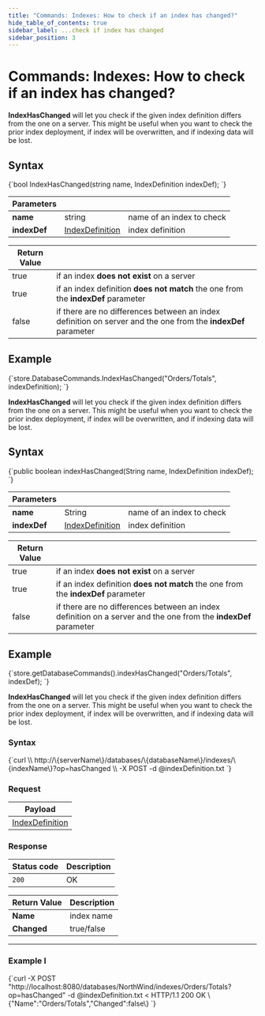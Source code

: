 ```yaml
---
title: "Commands: Indexes: How to check if an index has changed?"
hide_table_of_contents: true
sidebar_label: ...check if index has changed
sidebar_position: 3
---
```





# Commands: Indexes: How to check if an index has changed?
<LanguageSwitcher supportedLanguages={supportedLanguages} />
<LanguageContent language="csharp">


**IndexHasChanged** will let you check if the given index definition differs from the one on a server. This might be useful when you want to check the prior index deployment, if index will be overwritten, and if indexing data will be lost.

## Syntax

<TabItem value="index_has_changed_1" label="index_has_changed_1">
<CodeBlock language="csharp">
{`bool IndexHasChanged(string name, IndexDefinition indexDef);
`}
</CodeBlock>
</TabItem>

| Parameters | | |
| ------------- | ------------- | ----- |
| **name** | string | name of an index to check |
| **indexDef** | [IndexDefinition](../../../../glossary/index-definition.mdx) | index definition |

| Return Value | |
| ------------- | ----- |
| true | if an index **does not exist** on a server |
| true | if an index definition **does not match** the one from the **indexDef** parameter |
| false | if there are no differences between an index definition on server and the one from the **indexDef** parameter |

## Example

<TabItem value="index_has_changed_2" label="index_has_changed_2">
<CodeBlock language="csharp">
{`store.DatabaseCommands.IndexHasChanged("Orders/Totals", indexDefinition);
`}
</CodeBlock>
</TabItem>


</LanguageContent>
<LanguageContent language="java">


**IndexHasChanged** will let you check if the given index definition differs from the one on a server. This might be useful when you want to check the prior index deployment, if index will be overwritten, and if indexing data will be lost.

## Syntax

<TabItem value="index_has_changed_1" label="index_has_changed_1">
<CodeBlock language="java">
{`public boolean indexHasChanged(String name, IndexDefinition indexDef);
`}
</CodeBlock>
</TabItem>

| Parameters | | |
| ------------- | ------------- | ----- |
| **name** | String | name of an index to check |
| **indexDef** | [IndexDefinition](../../../../glossary/index-definition.mdx) | index definition |

| Return Value | |
| ------------- | ----- |
| true | if an index **does not exist** on a server |
| true | if an index definition **does not match** the one from the **indexDef** parameter |
| false | if there are no differences between an index definition on a server and the one from  the **indexDef** parameter |

## Example

<TabItem value="index_has_changed_2" label="index_has_changed_2">
<CodeBlock language="java">
{`store.getDatabaseCommands().indexHasChanged("Orders/Totals", indexDef);
`}
</CodeBlock>
</TabItem>


</LanguageContent>
<LanguageContent language="http">


**IndexHasChanged** will let you check if the given index definition differs from the one on a server. This might be useful when you want to check the prior index deployment, if index will be overwritten, and if indexing data will be lost.

### Syntax

<TabItem value="json" label="json">
<CodeBlock language="json">
{`curl \\
	http://\{serverName\}/databases/\{databaseName\}/indexes/\{indexName\}?op=hasChanged \\
	-X POST
	-d @indexDefinition.txt
`}
</CodeBlock>
</TabItem>

### Request

| Payload |
| ------- |
| [IndexDefinition](../../../../glossary/index-definition.mdx) |

### Response

| Status code | Description |
| ----------- | - |
| `200` | OK |

| Return Value | Description |
| ------------- | ------------- |
| **Name** | index name |
| **Changed** | true/false |

---

### Example I

<TabItem value="json" label="json">
<CodeBlock language="json">
{`curl -X POST "http://localhost:8080/databases/NorthWind/indexes/Orders/Totals?op=hasChanged" 
	-d @indexDefinition.txt
< HTTP/1.1 200 OK
\{"Name":"Orders/Totals","Changed":false\}
`}
</CodeBlock>
</TabItem>


</LanguageContent>

<!---
- [GetIndex](../../../../client-api/commands/indexes/get)
- [PutIndex](../../../../client-api/commands/indexes/put)
- [DeleteIndex](../../../../client-api/commands/indexes/delete)

-->